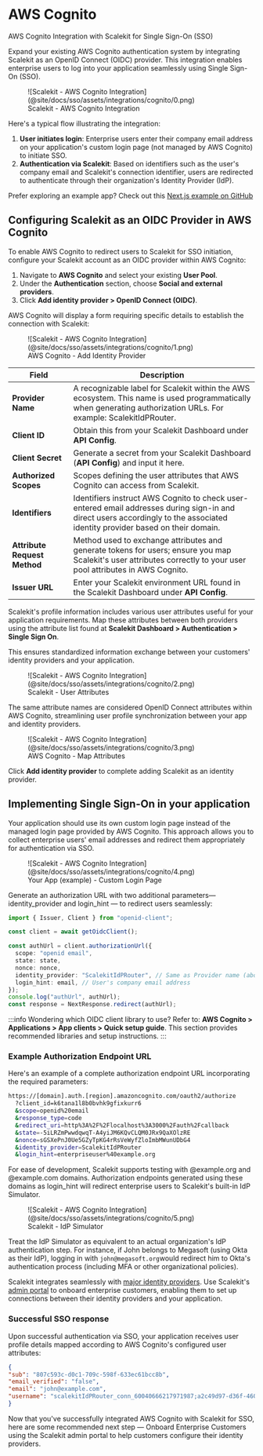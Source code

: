 # AWS Cognito
<Subtitle>AWS Cognito Integration with Scalekit for Single Sign-On (SSO)</Subtitle>

Expand your existing AWS Cognito authentication system by integrating Scalekit as an OpenID Connect (OIDC) provider. This integration enables enterprise users to log into your application seamlessly using Single Sign-On (SSO).

<figure>
  ![Scalekit - AWS Cognito Integration](@site/docs/sso/assets/integrations/cognito/0.png)
  <figcaption>Scalekit - AWS Cognito Integration</figcaption>
</figure>

Here's a typical flow illustrating the integration:
1.  **User initiates login**: Enterprise users enter their company email address on your application's custom login page (not managed by AWS Cognito) to initiate SSO.
2.  **Authentication via Scalekit**: Based on identifiers such as the user's company email and Scalekit's connection identifier, users are redirected to authenticate through their organization's Identity Provider (IdP).

Prefer exploring an example app? Check out this [Next.js example on GitHub](https://github.com/saif-at-scalekit/cognito-scalekit)


## Configuring Scalekit as an OIDC Provider in AWS Cognito

To enable AWS Cognito to redirect users to Scalekit for SSO initiation, configure your Scalekit account as an OIDC provider within AWS Cognito:

1.  Navigate to **AWS Cognito** and select your existing **User Pool**.
2.  Under the **Authentication** section, choose **Social and external providers**.
3.  Click **Add identity provider > OpenID Connect (OIDC)**.

AWS Cognito will display a form requiring specific details to establish the connection with Scalekit:

<figure>
  ![Scalekit - AWS Cognito Integration](@site/docs/sso/assets/integrations/cognito/1.png)
  <figcaption>AWS Cognito - Add Identity Provider</figcaption>
</figure>


| **Field**             | **Description**                                                                                     |
|-----------------------|-----------------------------------------------------------------------------------------------------|
| **Provider Name**     | A recognizable label for Scalekit within the AWS ecosystem. This name is used programmatically when generating authorization URLs. For example: <SimpleCode>ScalekitIdPRouter</SimpleCode>. |
| **Client ID**         | Obtain this from your Scalekit Dashboard under **API Config**.                                    |
| **Client Secret**     | Generate a secret from your Scalekit Dashboard (**API Config**) and input it here.                |
| **Authorized Scopes** | Scopes defining the user attributes that AWS Cognito can access from Scalekit.                   |
| **Identifiers**       | Identifiers instruct AWS Cognito to check user-entered email addresses during sign-in and direct users accordingly to the associated identity provider based on their domain. |
| **Attribute Request Method** | Method used to exchange attributes and generate tokens for users; ensure you map Scalekit's user attributes correctly to your user pool attributes in AWS Cognito. |
| **Issuer URL**        | Enter your Scalekit environment URL found in the Scalekit Dashboard under **API Config**.         |

Scalekit's profile information includes various user attributes useful for your application requirements. Map these attributes between both providers using the attribute list found at **Scalekit Dashboard > Authentication > Single Sign On**.

This ensures standardized information exchange between your customers' identity providers and your application.

<figure>
  ![Scalekit - AWS Cognito Integration](@site/docs/sso/assets/integrations/cognito/2.png)
  <figcaption>Scalekit - User Attributes</figcaption>
</figure>

The same attribute names are considered OpenID Connect attributes within AWS Cognito, streamlining user profile synchronization between your app and identity providers.

<figure>
  ![Scalekit - AWS Cognito Integration](@site/docs/sso/assets/integrations/cognito/3.png)
  <figcaption>AWS Cognito - Map Attributes</figcaption>
</figure>

Click **Add identity provider** to complete adding Scalekit as an identity provider.


## Implementing Single Sign-On in your application

Your application should use its own custom login page instead of the managed login page provided by AWS Cognito. This approach allows you to collect enterprise users' email addresses and redirect them appropriately for authentication via SSO.

<figure>
  ![Scalekit - AWS Cognito Integration](@site/docs/sso/assets/integrations/cognito/4.png)
  <figcaption>Your App (example) - Custom Login Page</figcaption>
</figure>

Generate an authorization URL with two additional parameters— <SimpleCode>identity_provider</SimpleCode> and <SimpleCode>login_hint</SimpleCode> — to redirect users seamlessly:

<CodeWithHeader title="Example Code">

```typescript
import { Issuer, Client } from "openid-client";

const client = await getOidcClient();

const authUrl = client.authorizationUrl({
  scope: "openid email",
  state: state,
  nonce: nonce,
  identity_provider: "ScalekitIdPRouter", // Same as Provider name (above)
  login_hint: email, // User's company email address
});
console.log("authUrl", authUrl);
const response = NextResponse.redirect(authUrl);
```

</CodeWithHeader>

:::info
Wondering which OIDC client library to use? Refer to: **AWS Cognito > Applications > App clients > Quick setup guide**. This section provides recommended libraries and setup instructions.
:::


### Example Authorization Endpoint URL

Here's an example of a complete authorization endpoint URL incorporating the required parameters:

<CodeWithHeader title="Example Authorization URL">

```sh
https://[domain].auth.[region].amazoncognito.com/oauth2/authorize
  ?client_id=k6tana1l8b0bvhk9gfixkurr6
  &scope=openid%20email
  &response_type=code
  &redirect_uri=http%3A%2F%2Flocalhost%3A3000%2Fauth%2Fcallback
  &state=-5iLRZmPwwdqwqT-A4yiJM6KQvCLQM0JRx9QaXOlzRE
  &nonce=sGSXePnJ0Ue5GZyTpKG4rRsVeWyfZloImbMWunUDbG4
  &identity_provider=ScalekitIdPRouter
  &login_hint=enterpriseuser%40example.org
```

</CodeWithHeader>

For ease of development, Scalekit supports testing with <SimpleCode>@example.org</SimpleCode> and <SimpleCode>@example.com</SimpleCode> domains. Authorization endpoints generated using these domains as <SimpleCode>login_hint</SimpleCode> will redirect enterprise users to Scalekit's built-in IdP Simulator.

<figure>
  ![Scalekit - AWS Cognito Integration](@site/docs/sso/assets/integrations/cognito/5.png)
  <figcaption>Scalekit - IdP Simulator</figcaption>
</figure>

Treat the IdP Simulator as equivalent to an actual organization's IdP authentication step. For instance, if John belongs to Megasoft (using Okta as their IdP), logging in with `john@megasoft.org`would redirect him to Okta's authentication process (including MFA or other organizational policies).

Scalekit integrates seamlessly with [major identity providers](/integrations). Use Scalekit's [admin portal](/sso/quickstart-admin-portal) to onboard enterprise customers, enabling them to set up connections between their identity providers and your application.

### Successful SSO response

Upon successful authentication via SSO, your application receives user profile details mapped according to AWS Cognito's configured user attributes:

<CodeWithHeader title="Successful SSO response">

```json
{
"sub": "807c593c-d0c1-709c-598f-633ec61bcc8b",
"email_verified": "false",
"email": "john@example.com",
"username": "scalekitIdPRouter_conn_60040666217971987;a2c49d97-d36f-460f-97c2-87eb295095af"
}
```

</CodeWithHeader>

Now that you've successfully integrated AWS Cognito with Scalekit for SSO, here are some recommended next step — Onboard Enterprise Customers using the Scalekit admin portal to help customers configure their identity providers.